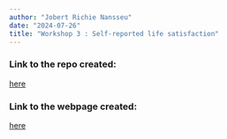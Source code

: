 ```yaml
---
author: "Jobert Richie Nansseu"
date: "2024-07-26"
title: "Workshop 3 : Self-reported life satisfaction"
---
```


### Link to the repo created:

[here](https://github.com/JobertRichie/rmc_life_satisfaction_webpage)

### Link to the webpage created:

 [here](https://jobertrichie.github.io/rmc_life_satisfaction_webpage/)
